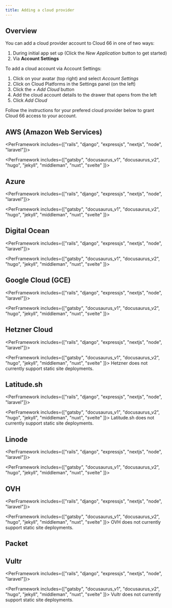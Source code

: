 ```yaml
---
title: Adding a cloud provider
---
```


## Overview

You can add a cloud provider account to Cloud 66 in one of two ways:

1. During initial app set up (Click the *New Application* button to get started)
2. Via **Account Settings**

To add a cloud account via Account Settings:

1. Click on your avatar (top right) and select *Account Settings*
2. Click on Cloud Platforms in the Settings panel (on the left)
3. Click the *+ Add Cloud* button
4. Add the cloud account details to the drawer that opens from the left 
5. Click *Add Cloud*

Follow the instructions for your prefered cloud provider below to grant Cloud 66 access to your account.


## AWS (Amazon Web Services)

<PerFramework includes={["rails", "django", "expressjs", "nextjs", "node", "laravel"]}>
<Partial file="../../src/pages/docs/partials/_aws.md" />
</PerFramework>

<PerFramework includes={["gatsby", "docusaurus_v1", "docusaurus_v2", "hugo", "jekyll", "middleman", "nuxt", "svelte" ]}>
<Partial file="../../src/pages/docs/partials/_aws-static.md" />
</PerFramework> 

## Azure

<PerFramework includes={["rails", "django", "expressjs", "nextjs", "node", "laravel"]}>
<Partial file="../../src/pages/docs/partials/_azure.md" />
</PerFramework>

<PerFramework includes={["gatsby", "docusaurus_v1", "docusaurus_v2", "hugo", "jekyll", "middleman", "nuxt", "svelte" ]}>
<Partial file="../../src/pages/docs/partials/_azure-static.md" />
</PerFramework>

## Digital Ocean

<PerFramework includes={["rails", "django", "expressjs", "nextjs", "node", "laravel"]}>
<Partial file="../../src/pages/docs/partials/_do.md" />
</PerFramework>

<PerFramework includes={["gatsby", "docusaurus_v1", "docusaurus_v2", "hugo", "jekyll", "middleman", "nuxt", "svelte" ]}>
<Partial file="../../src/pages/docs/partials/_do-static.md" />
</PerFramework>

## Google Cloud (GCE)

<PerFramework includes={["rails", "django", "expressjs", "nextjs", "node", "laravel"]}>
<Partial file="../../src/pages/docs/partials/_gce.md" />
</PerFramework>

<PerFramework includes={["gatsby", "docusaurus_v1", "docusaurus_v2", "hugo", "jekyll", "middleman", "nuxt", "svelte" ]}>
<Partial file="../../src/pages/docs/partials/_gce-static.md" />
</PerFramework>

## Hetzner Cloud
<PerFramework includes={["rails", "django", "expressjs", "nextjs", "node", "laravel"]}>
<Partial file="../../src/pages/docs/partials/_hetzner.md" />
</PerFramework>

<PerFramework includes={["gatsby", "docusaurus_v1", "docusaurus_v2", "hugo", "jekyll", "middleman", "nuxt", "svelte" ]}>
Hetzner does not currently support static site deployments.
</PerFramework>

## Latitude.sh
<PerFramework includes={["rails", "django", "expressjs", "nextjs", "node", "laravel"]}>
<Partial file="../../src/pages/docs/partials/_latitudesh.md" />
</PerFramework>

<PerFramework includes={["gatsby", "docusaurus_v1", "docusaurus_v2", "hugo", "jekyll", "middleman", "nuxt", "svelte" ]}>
Latitude.sh does not currently support static site deployments.
</PerFramework>

## Linode

<PerFramework includes={["rails", "django", "expressjs", "nextjs", "node", "laravel"]}>
<Partial file="../../src/pages/docs/partials/_linode.md" />
</PerFramework>

<PerFramework includes={["gatsby", "docusaurus_v1", "docusaurus_v2", "hugo", "jekyll", "middleman", "nuxt", "svelte" ]}>
<Partial file="../../src/pages/docs/partials/_linode-static.md" />
</PerFramework>

## OVH
<PerFramework includes={["rails", "django", "expressjs", "nextjs", "node", "laravel"]}>
<Partial file="../../src/pages/docs/partials/_ovh.md" />
</PerFramework>

<PerFramework includes={["gatsby", "docusaurus_v1", "docusaurus_v2", "hugo", "jekyll", "middleman", "nuxt", "svelte" ]}>
OVH does not currently support static site deployments.
</PerFramework>

## Packet
<Partial file="../../src/pages/docs/partials/_packet.md" />

## Vultr
<PerFramework includes={["rails", "django", "expressjs", "nextjs", "node", "laravel"]}>
<Partial file="../../src/pages/docs/partials/_vultr.md" />
</PerFramework>

<PerFramework includes={["gatsby", "docusaurus_v1", "docusaurus_v2", "hugo", "jekyll", "middleman", "nuxt", "svelte" ]}>
Vultr does not currently support static site deployments.
</PerFramework>
